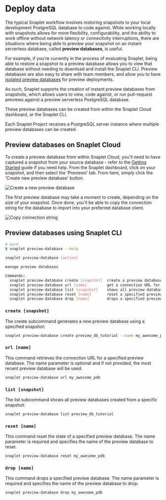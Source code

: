 
# Deploy data

The typical Snaplet workflow involves restoring snapshots to your local development PostgreSQL database to code against.
While working locally with snapshots allows for more flexibility, configurability, and the ability to work offline without network latency or connectivity interruptions, there are situations where being able to preview your snapshot on an instant serverless database, called **preview databases**, is useful.

For example, if you're currently in the process of evaluating Snaplet, being able to restore a snapshot to a preview database allows you to view that database without needing to download and install the Snaplet CLI.
Preview databases are also easy to share with team members, and allow you to have [isolated preview databases](/recipes/netlify) for preview deployments.

As such, Snaplet supports the creation of instant preview databases from snapshots, which allows users to view, code against, or run pull-request previews against a preview serverless PostgreSQL database.

These preview databases can be created from within the Snaplet Cloud dashboard, or the Snaplet CLI.

Each Snaplet Project receives a PostgreSQL server instance where multiple preview databases can be created.

## Preview databases on Snaplet Cloud

To create a preview database from within Snaplet Cloud, you'll need to have captured a snapshot from your source database - refer to the [Getting Started](/getting-started/quick-start) guide if you need help. From the Snaplet dashboard, click on your snapshot, and then select the 'Previews' tab. From here, simply click the 'Create new preview database' button.

<Image src="/core-concepts/deploy/deploy-01.png" alt="Create a new preview database" zoom />

The first preview database may take a moment to create, depending on the size of your snapshot. Once done, you'll be able to copy the connection string for the database to import into your preferred database client.

<Image src="/core-concepts/deploy/deploy-02.png" alt="Copy connection string" zoom />

## Preview databases using Snaplet CLI

```bash >_&nbsp;terminal
# mark
$ snaplet preview-database --help

snaplet preview-database [action]

manage preview databases

Commands:
  snaplet preview-database create [snapshot]  create a preview database from a snapshot  [aliases: c]
  snaplet preview-database url [name]         get a connection URL for a specified preview database  [aliases: u]
  snaplet preview-database list [snapshot]    shows all preview databases created from a specific snapshot  [aliases: ls]
  snaplet preview-database reset [name]       reset a specified preview database state  [aliases: r]
  snaplet preview-database drop [name]        drops a specified preview database  [aliases: d]
```

### `create [snapshot]`

The create subcommand generates a new preview database using a specified snapshot:

```bash >_&nbsp;terminal
snaplet preview-database create preview_db_tutorial --name my_awesome_pdb
```

### `url [name]`

This command retrieves the connection URL for a specified preview database. The name parameter is optional and if not provided, the most recent preview database will be used.

```bash >_&nbsp;terminal
snaplet preview-database url my_awesome_pdb
```

### `list [snapshot]`

The list subcommand shows all preview databases created from a specific snapshot:

```bash >_&nbsp;terminal
snaplet preview-database list preview_db_tutorial
```

### `reset [name]`

This command reset the state of a specified preview database. The name parameter is required and specifies the name of the preview database to reset.

```bash >_&nbsp;terminal
snaplet preview-database reset my_awesome_pdb
```

### `drop [name]`

This command drops a specified preview database. The name parameter is required and specifies the name of the preview database to drop.

```bash >_&nbsp;terminal
snaplet preview-database drop my_awesome_pdb
```

